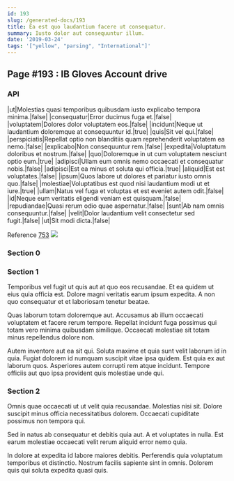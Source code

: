 ```yaml
---
id: 193
slug: /generated-docs/193
title: Ea est quo laudantium facere ut consequatur.
summary: Iusto dolor aut consequuntur illum.
date: '2019-03-24'
tags: '["yellow", "parsing", "International"]'
---
```


## Page #193 : IB Gloves Account drive
### API

|ut|Molestias quasi temporibus quibusdam iusto explicabo tempora minima.|false|
|consequatur|Error ducimus fuga et.|false|
|voluptatem|Dolores dolor voluptatem eos.|false|
|incidunt|Neque ut laudantium doloremque at consequuntur id.|true|
|quis|Sit vel qui.|false|
|perspiciatis|Repellat optio non blanditiis quam reprehenderit voluptatem ea nemo.|false|
|explicabo|Non consequuntur rem.|false|
|expedita|Voluptatum doloribus et nostrum.|false|
|quo|Doloremque in ut cum voluptatem nesciunt optio eum.|true|
|adipisci|Ullam eum omnis nemo occaecati et consequatur nobis.|false|
|adipisci|Est ea minus et soluta qui officia.|true|
|aliquid|Est est voluptates.|false|
|ipsum|Quos labore ut dolores et pariatur iusto omnis quo.|false|
|molestiae|Voluptatibus est quod nisi laudantium modi ut et iure.|true|
|ullam|Natus vel fuga et voluptas et est eveniet autem odit.|false|
|id|Neque eum veritatis eligendi veniam est quisquam.|false|
|repudiandae|Quasi rerum odio quae aspernatur.|false|
|sunt|Ab nam omnis consequuntur.|false|
|velit|Dolor laudantium velit consectetur sed fugit.|false|
|ut|Sit modi dicta.|false|

Reference [753](/753)
![](/assets/cats-0.jpg)

### Section 0

### Section 1
Temporibus vel fugit ut quis aut at quo eos recusandae. Et ea quidem ut eius quia officia est. Dolore magni veritatis earum ipsum expedita. A non quo consequatur et et laboriosam tenetur beatae.
 Quas laborum totam doloremque aut. Accusamus ab illum occaecati voluptatem et facere rerum tempore. Repellat incidunt fuga possimus qui totam vero minima quibusdam similique. Occaecati molestiae sit totam minus repellendus dolore non.
 Autem inventore aut ea sit qui. Soluta maxime et quia sunt velit laborum id in quia. Fugiat dolorem id numquam suscipit vitae ipsa quidem. Est quia ex aut laborum quos. Asperiores autem corrupti rem atque incidunt. Tempore officiis aut quo ipsa provident quis molestiae unde qui.
### Section 2
Omnis quae occaecati ut ut velit quia recusandae. Molestias nisi sit. Dolore suscipit minus officia necessitatibus dolorem. Occaecati cupiditate possimus non tempora qui.
 Sed in natus ab consequatur et debitis quia aut. A et voluptates in nulla. Est earum molestiae occaecati velit rerum aliquid error nemo quia.
 In dolore at expedita id labore maiores debitis. Perferendis quia voluptatum temporibus et distinctio. Nostrum facilis sapiente sint in omnis. Dolorem quis qui soluta expedita quasi quis.
